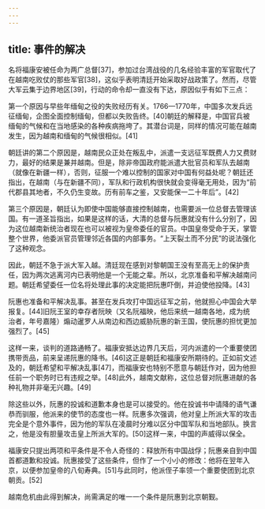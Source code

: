 ```yaml
---
---
---
```

title: 事件的解决
---



名将福康安被任命为两广总督[37]，参加过台湾战役的几名经验丰富的军官取代了在越南吃败仗的那些军官[38]，这似乎表明清廷开始采取好战政策了。然而，尽管大军云集于边界地区[39]，行动的命令却一直没有下达，原因似乎有如下三点：

第一个原因与早些年缅甸之役的失败经历有关。1766—1770年，中国多次发兵远征缅甸，企图全面控制缅甸，但都以失败告终。[40]朝廷的解释是，中国官兵被缅甸的气候和在当地感染的各种疾病拖垮了。其潜台词是，同样的情况可能在越南发生，因为越南和缅甸的气候很相似。[41]

朝廷讲的第二个原因是，越南民众正处在叛乱中，派遣一支远征军既费人力又费财力，最好的结果是兼并越南。但是，除非帝国政府能派遣大批官员和军队去越南（就像在新疆一样），否则，征服一个难以控制的国家对中国有何益处呢？朝廷还指出，在越南（与在新疆不同），军队和行政机构很快就会变得毫无用处，因为“前代郡县其地者，不久仍生变故。历有前车之鉴，又安能保一二十年后”。[42]

第三个原因是，朝廷认为即使中国能够直接控制越南，也需要派一位总督去管理该国。有一道圣旨指出，如果是这样的话，大清的总督与阮惠就没有什么分别了，因为这位越南新统治者现在也可以被视为皇帝委任的官员。中国皇帝受命于天，掌管整个世界，他委派官员管理邻近各国的内部事务。“上天裂土而不分民”的说法强化了这种观念。

因此，朝廷不急于派大军入越。清廷现在感到对黎朝国王没有至高无上的保护责任，因为两次逃离河内已表明他是一个无能之辈。所以，北京准备和平解决越南问题。朝廷希望委任一位名将处理此事的决定能把阮惠吓倒，并迫使他投降。[43]

阮惠也准备和平解决乱事。甚至在发兵攻打中国远征军之前，他就担心中国会大举报复。[44]旧阮王室的幸存者阮映（又名阮福映，他后来统一越南各地，成为统治者，年号嘉隆）煽动暹罗人从南边和西边威胁阮惠的新王国，使阮惠的担忧更加强烈了。[45]

这样一来，谈判的道路通畅了。福康安抵达边界几天后，河内派遣的一个重要使团携带贡品，前来呈递阮惠的降书。[46]这正是朝廷和福康安所期待的。正如前文述及的，朝廷希望和平解决乱事[47]，而福康安也特别不愿意与朝廷作对，因为他担任前一个职务时已有违规之举。[48]此外，越南文献称，这位总督对阮惠进献的各种礼物并非毫无兴趣。[49]

除这些以外，阮惠的投诚和道歉本身也是可以接受的。他在投诚书中请降的语气谦恭而驯服，他派来的使节的态度也一样。阮惠多次强调，他对皇上所派大军的攻击完全是个意外事件，因为他的军队在凌晨时分难以区分中国军队和当地部队。换言之，他是没有胆量攻击皇上所派大军的。[50]这样一来，中国的声威得以保全。

福康安只提出两项和平条件是不令人奇怪的：释放所有中国战俘；阮惠亲自到中国首都道歉和投诚。阮惠接受了这些条件，但作了一个小小的修改：他将在翌年入京，以便参加皇帝的八旬寿典。[51]与此同时，他派侄子率领一个重要使团到北京朝贡。[52]

越南危机由此得到解决，尚需满足的唯一一个条件是阮惠到北京朝觐。